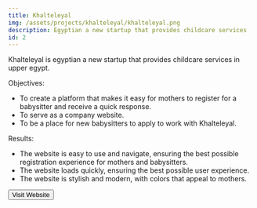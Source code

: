 ```yaml
---
title: Khalteleyal
img: /assets/projects/khalteleyal/khalteleyal.png
description: Egyptian a new startup that provides childcare services
id: 2
---
```



Khalteleyal is egyptian a new startup that provides childcare services in upper egypt.

Objectives:

- To create a platform that makes it easy for mothers to register for a babysitter and receive a quick response.
- To serve as a company website.
- To be a place for new babysitters to apply to work with Khalteleyal.

Results:

- The website is easy to use and navigate, ensuring the best possible registration experience for mothers and babysitters.
- The website loads quickly, ensuring the best possible user experience.
- The website is stylish and modern, with colors that appeal to mothers.

<Button link="https://khalteleyal.com/">Visit Website</Button>
